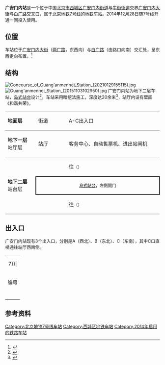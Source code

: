 {{NoteTA
|G1=Railway}}
{{Distinguish|广安门站}}
{{Infobox station
|name = 广安门内
|eng_name = Guang'anmen Nei<ref>{{cite web |title=JPG格式线路图下载 |url=https://www.bjsubway.com/jpg.html |website=北京地铁 |accessdate=2020-12-30 |archive-date=2021-01-02 |archive-url=https://web.archive.org/web/20210102164451/https://www.bjsubway.com/jpg.html |dead-url=no }}</ref>
|livery = 
|linecolour = {{北京地铁颜色|7}}
|image = Platform of Guang'anmen Nei Station (20211028154108).jpg
|caption = 广安门内站站台
|former = 
|country = {{PRC}}
|borough = [[北京市|北京市]][[西城区|西城区]][[广安门内街道|广安门内街道]]与[[牛街街道|牛街街道]]交界
|address = [[广安门内大街|广安门内大街]]与[[白广路|白广路]]交叉口
|coordinates = {{Coord|39.888568|116.351727|type:railwaystation_region:CN-11_source:GoogleMaps|display=inline,title}}
|elevation = 
|operator = [[北京市地铁运营有限公司|北京市地铁运营有限公司]]
|lines = {{北京地铁线路名|7|SL}}
|distance = 
|platform = 1座[[岛式站台|岛式站台]]
|tracks = 2条
|connections = 公交站：广安门内
|structure = 地下车站
|hall = 整体式站厅
|depth = 
|levels = 
|interchange = 
|exits = 3個
|elevator = 
|escalator = 
|architect = 
|architectural_style = 
|colour = 红褐色、白色
|type = 
|status = 运营中
|code = 
|zone = 
|classification = 
|website = 
|built = 
|opened = 2014年12月28日
|pass_year = 
|passengers = 
|trains = 
|station_hours = 
|hours = 
|first = {{北京地铁线路名|7|S}}
:往{{北京地铁起讫站|7|L}}：05:47
:往{{北京地铁起讫站|7|R}}：05:36
|last = {{北京地铁线路名|7|S}}
:往{{北京地铁起讫站|7|L}}：23:31
:往{{北京地铁起讫站|7|R}}：23:06
:往{{站|高楼金}}：23:21
|adjacent = {{Adjacent stations|system=北京地铁|line=7|left=达官营|right=菜市口|note-left=1.874km|note-mid=距离[[北京西站|北京西站]]3.543km|note-right=1.374km}}
|route_map = {{Routemap|inline=yes|map=
utSTRf\utSTRg~~ ~~{{rmr|Licon=U|{{stl|北京地铁|达官营}}}}
utSTR+BSl\utSTR+BSr
utSTR+BSl\utSTR+BSr
utSTRf\utSTRg~~ ~~{{rmr|Licon=D|{{stl|北京地铁|菜市口}}}}
}}
}}
'''广安门内站'''是一个位于中国[[北京市|北京市]][[西城区|西城区]][[广安门内街道|广安门内街道]]与[[牛街街道|牛街街道]]交界[[广安门内大街|广安门内大街]]与[[白广路|白广路]]交叉口，属于[[北京地铁|北京地铁]][[北京地铁7号线|7号线]]的[[地铁车站|地铁车站]]。2014年12月28日随7号线开通一同投入使用。

== 位置 ==
车站位于[[广安门内大街|广安门内大街]]（[[两广路|两广路]]，东西向）与[[白广路|白广路]]（由路口向南）交汇处，呈东西走向布置。<ref>{{cite web|url=http://www.bjghw.gov.cn/web/static/articles/catalog_98000/article_ff808081408815360140c980a930015b/ff808081408815360140c980a930015b.html|title=北京市规划委员会关于轨道交通7号线沿线车站站名命名预案的公示书|date=2013-08-29|accessdate=2014-01-07|publisher=北京市规划委员会|archive-url=https://web.archive.org/web/20150923191506/http://www.bjghw.gov.cn/web/static/articles/catalog_98000/article_ff808081408815360140c980a930015b/ff808081408815360140c980a930015b.html|archive-date=2015-09-23|dead-url=yes}}</ref>

== 结构 ==
[[File:Concourse_of_Guang'anmennei_Station_(20210129155115).jpg|thumb]]
[[File:Guang'anmennei_Station_(20151103102950).jpg|thumb]]
广安门内站为地下二层车站，[[岛式站台|岛式站台]]设计<ref>{{cite web|url=http://www.crscj.com/Show/Detail/151|title=北京地铁7号线信号系统工程|publisher=中国铁路通信信号上海工程局集团有限公司济南分公司|accessdate=2014-01-07|archive-url=https://web.archive.org/web/20140107143411/http://www.crscj.com/Show/Detail/151|archive-date=2014-01-07|dead-url=yes}}</ref>。车站采用暗挖法施工，深度达20余米<ref>{{cite news|url=http://bjrb.bjd.com.cn/html/2012-11/21/content_163814.htm|title=面对交通难题迎难而上 依靠科技创新解决拥堵|date=2012-11-21|accessdate=2014-01-07|author=汤一原 王砚文|work=北京日报|deadurl=yes|archiveurl=https://web.archive.org/web/20140107155128/http://bjrb.bjd.com.cn/html/2012-11/21/content_163814.htm|archivedate=2014-01-07}}</ref>，站厅内设有壁画《和谐共荣》。
{|cellspacing=0 cellpadding=3
|style="border-top:solid 1px gray;border-bottom:solid 1px gray;" width=100|'''地面层'''
|style="border-top:solid 1px gray;border-bottom:solid 1px gray;" width=100|街道
|style="border-top:solid 1px gray;border-bottom:solid 1px gray;" width=350|A-C出入口
|-
|style="border-bottom:solid 1px gray;"|'''地下一层'''<br />站厅层
|style="border-bottom:solid 1px gray;"|站厅
|style="border-bottom:solid 1px gray;"|客务中心、自动售票机、进出站闸机
|-
|style="border-bottom:solid 1px gray;" rowspan=3|'''地下二层'''<br />站台层
|{{arrow|L}}
|{{北京地铁线路名|7|c}}往{{站|北京西站|北京西站}}<small>（{{站|达官营}}）</small>
|-
|style="border-right:solid 2px black;border-left:solid 2px black;border-top:solid 2px black;border-bottom:solid 2px black;" colspan=2|<center><small>[[岛式站台|岛式站台]]，左側開门</small></center>
|-
|style="border-bottom:solid 1px gray;"|{{arrow|R}}
|style="border-bottom:solid 1px gray;"|{{北京地铁线路名|7|c}}往{{站|环球度假区}}<small>（{{站|菜市口}}）</small>
|}

== 出入口 ==
广安门内站现有3个出入口，分别是A（西北）、B（东北）、C（东南），其中C口直梯通往站厅西南侧。
{| class="wikitable"
| colspan="5" align="center" bgcolor={{北京地铁颜色|7}}|
|-
! 编号 
! 指示
! 建议前往的目的地
! 图片
! 无障碍设施图片
|-
| {{港鐵出口|A}} 
|
| 信息大厦、[[中国中医科学院广安门医院|广安门中医院]]
|[[File:Exit_A_of_Guang'anmen_Nei_Station_(20211028155140).jpg|150px]]
|{{n/a}}
|-
| {{港鐵出口|B|附=升}} 
|
| 报国寺、[[宣武医院|宣武医院]]
|[[File:Exit_B_of_Guang'anmen_Nei_Station_(20211028154641).jpg|150px]]
|[[File:Exit_B_lift_of_Guang'anmen_Nei_Station_(20211028154550).jpg|150px]]
|-
| {{港鐵出口|C|附=升|2}}
|
| 北京市残疾人活动中心、菜百商场
|[[File:Exit_C_of_Guang'anmen_Nei_Station_(20211028154426).jpg|150px]]
|[[File:Exit_C_lift_of_Guang'anmen_Nei_Station_(20211028154357).jpg|150px]]
|-
| colspan="5" bgcolor="#EEEEEE" | {{港鐵出口|註=升}}
|}
{{Commonscat|Guanganmennei Station}}

== 参考资料 ==
{{reflist}}

{{北京地铁7号线}}

[[Category:北京地铁7号线车站|Category:北京地铁7号线车站]]
[[Category:西城区地铁车站|Category:西城区地铁车站]]
[[Category:2014年启用的铁路车站|Category:2014年启用的铁路车站]]